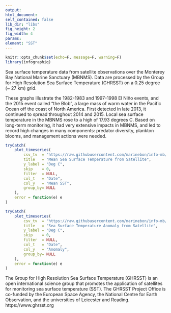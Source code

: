 ```yaml
---
output:
html_document:
self_contained: false
lib_dir: "libs"
fig_height: 2
fig_width: 4
params:
element: "SST"
---
```


```r
knitr::opts_chunk$set(echo=F, message=F, warning=F)
library(infographiq)
```

<base target="_parent">
Sea surface temperature data from satellite observations over the Monterey Bay National Marine Sanctuary (MBNMS). Data are processed by the Group for High Resolution Sea Surface Temperature (GHRSST) on a 0.25 degree (~ 27 km) grid.
<p></p>
<p>These graphs illustrate the 1982-1983 and 1997-1998 El Ni&ntilde;o events, and the 2015 event called "the Blob", a large mass of warm water in the Pacific Ocean off the coast of North America. First detected in late 2013, it continued to spread throughout 2014 and 2015. Local sea surface temperature in the MBNMS rose to a high of 17.93 degrees C. Based on long-term monitoring, it had very extensive impacts in MBNMS, and led to record high changes in many components: predator diversity, plankton blooms, and management actions were needed.</p>

```r
tryCatch(
    plot_timeseries(
        csv_tv  = "https://raw.githubusercontent.com/marinebon/info-mb/master/prep/data/MBNMS_GHRSST.csv",
        title   = "Mean Sea Surface Temperature from Satellite",
        y_label = "Deg C",
        skip    = 0,
        filter  = NULL,
        col_t   = "Date",
        col_y   = "Mean SST",
        group_by= NULL
    ),
    error = function(e) e
)
```

```r
tryCatch(
    plot_timeseries(
        csv_tv  = "https://raw.githubusercontent.com/marinebon/info-mb/master/prep/data/MBNMS_GHRSST.csv",
        title   = "Sea Surface Temperature Anomaly from Satellite",
        y_label = "Deg C",
        skip    = 0,
        filter  = NULL,
        col_t   = "Date",
        col_y   = "Anomaly",
        group_by= NULL
    ),
    error = function(e) e
)
```
The Group for High Resolution Sea Surface Temperature (GHRSST) is an open international science group that promotes the application of satellites for monitoring sea surface temperature (SST). The GHRSST Project Office is co-funded by the European Space Agency, the National Centre for Earth Observation, and the universities of Leicester and Reading. https://www.ghrsst.org
